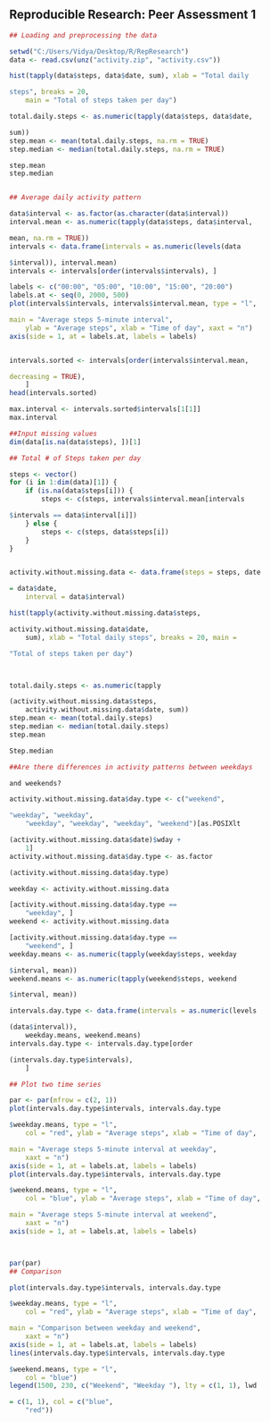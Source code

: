 ## Reproducible Research: Peer Assessment 1

```r


## Loading and preprocessing the data

setwd("C:/Users/Vidya/Desktop/R/RepResearch")
data <- read.csv(unz("activity.zip", "activity.csv"))

hist(tapply(data$steps, data$date, sum), xlab = "Total daily 

steps", breaks = 20, 
    main = "Total of steps taken per day")

total.daily.steps <- as.numeric(tapply(data$steps, data$date, 

sum))
step.mean <- mean(total.daily.steps, na.rm = TRUE)
step.median <- median(total.daily.steps, na.rm = TRUE)

step.mean
step.median


## Average daily activity pattern

data$interval <- as.factor(as.character(data$interval))
interval.mean <- as.numeric(tapply(data$steps, data$interval, 

mean, na.rm = TRUE))
intervals <- data.frame(intervals = as.numeric(levels(data

$interval)), interval.mean)
intervals <- intervals[order(intervals$intervals), ]

labels <- c("00:00", "05:00", "10:00", "15:00", "20:00")
labels.at <- seq(0, 2000, 500)
plot(intervals$intervals, intervals$interval.mean, type = "l", 

main = "Average steps 5-minute interval", 
    ylab = "Average steps", xlab = "Time of day", xaxt = "n")
axis(side = 1, at = labels.at, labels = labels)


intervals.sorted <- intervals[order(intervals$interval.mean, 

decreasing = TRUE), 
    ]
head(intervals.sorted)

max.interval <- intervals.sorted$intervals[1[1]]
max.interval

##Input missing values
dim(data[is.na(data$steps), ])[1]

## Total # of Steps taken per day

steps <- vector()
for (i in 1:dim(data)[1]) {
    if (is.na(data$steps[i])) {
        steps <- c(steps, intervals$interval.mean[intervals

$intervals == data$interval[i]])
    } else {
        steps <- c(steps, data$steps[i])
    }
}


activity.without.missing.data <- data.frame(steps = steps, date 

= data$date, 
    interval = data$interval)

hist(tapply(activity.without.missing.data$steps, 

activity.without.missing.data$date, 
    sum), xlab = "Total daily steps", breaks = 20, main = 

"Total of steps taken per day")



total.daily.steps <- as.numeric(tapply

(activity.without.missing.data$steps, 
    activity.without.missing.data$date, sum))
step.mean <- mean(total.daily.steps)
step.median <- median(total.daily.steps)
step.mean

Step.median

##Are there differences in activity patterns between weekdays 

and weekends?

activity.without.missing.data$day.type <- c("weekend", 

"weekday", "weekday", 
    "weekday", "weekday", "weekday", "weekend")[as.POSIXlt

(activity.without.missing.data$date)$wday + 
    1]
activity.without.missing.data$day.type <- as.factor

(activity.without.missing.data$day.type)

weekday <- activity.without.missing.data

[activity.without.missing.data$day.type == 
    "weekday", ]
weekend <- activity.without.missing.data

[activity.without.missing.data$day.type == 
    "weekend", ]
weekday.means <- as.numeric(tapply(weekday$steps, weekday

$interval, mean))
weekend.means <- as.numeric(tapply(weekend$steps, weekend

$interval, mean))

intervals.day.type <- data.frame(intervals = as.numeric(levels

(data$interval)), 
    weekday.means, weekend.means)
intervals.day.type <- intervals.day.type[order

(intervals.day.type$intervals), 
    ]

## Plot two time series

par <- par(mfrow = c(2, 1))
plot(intervals.day.type$intervals, intervals.day.type

$weekday.means, type = "l", 
    col = "red", ylab = "Average steps", xlab = "Time of day", 

main = "Average steps 5-minute interval at weekday", 
    xaxt = "n")
axis(side = 1, at = labels.at, labels = labels)
plot(intervals.day.type$intervals, intervals.day.type

$weekend.means, type = "l", 
    col = "blue", ylab = "Average steps", xlab = "Time of day", 

main = "Average steps 5-minute interval at weekend", 
    xaxt = "n")
axis(side = 1, at = labels.at, labels = labels)



par(par)
## Comparison

plot(intervals.day.type$intervals, intervals.day.type

$weekday.means, type = "l", 
    col = "red", ylab = "Average steps", xlab = "Time of day", 

main = "Comparison between weekday and weekend", 
    xaxt = "n")
axis(side = 1, at = labels.at, labels = labels)
lines(intervals.day.type$intervals, intervals.day.type

$weekend.means, type = "l", 
    col = "blue")
legend(1500, 230, c("Weekend", "Weekday "), lty = c(1, 1), lwd 

= c(1, 1), col = c("blue", 
    "red"))

```
